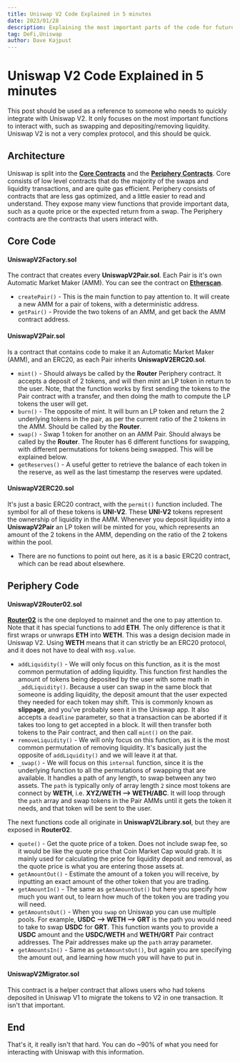 ```yaml
---
title: Uniswap V2 Code Explained in 5 minutes
date: 2023/01/28
description: Explaining the most important parts of the code for future, easy reference
tag: DeFi,Uniswap
author: Dave Kajpust
---
```


# Uniswap V2 Code Explained in 5 minutes

This post should be used as a reference to someone who needs to quickly integrate with Uniswap V2. It only focuses on the most important functions to interact with, such as swapping and depositing/removing liquidity. Uniswap V2 is not a very complex protocol, and this should be quick.

## Architecture

Uniswap is split into the [**Core Contracts**](https://github.com/Uniswap/v2-core) and the [**Periphery Contracts**](https://github.com/Uniswap/v2-periphery). Core consists of low level contracts that do the majority of the swaps and liquidity transactions, and are quite gas efficient. Periphery consists of contracts that are less gas optimized, and a little easier to read and understand. They expose many view functions that provide important data, such as a quote price or the expected return from a swap. The Periphery contracts are the contracts that users interact with.

## Core Code

#### UniswapV2Factory.sol

The contract that creates every **UniswapV2Pair.sol**. Each Pair is it's own Automatic Market Maker (AMM). You can see the contract on [**Etherscan**](https://etherscan.io/address/0x5C69bEe701ef814a2B6a3EDD4B1652CB9cc5aA6f).

- `createPair()` - This is the main function to pay attention to. It will create a new AMM for a pair of tokens, with a deterministic address.
- `getPair()` - Provide the two tokens of an AMM, and get back the AMM contract address.

#### UniswapV2Pair.sol

Is a contract that contains code to make it an Automatic Market Maker (AMM), and an ERC20, as each Pair inherits **UniswapV2ERC20.sol**.

- `mint()` - Should always be called by the **Router** Periphery contract. It accepts a deposit of 2 tokens, and will then mint an LP token in return to the user. Note, that the function works by first sending the tokens to the Pair contract with a transfer, and then doing the math to compute the LP tokens the user will get.
- `burn()` - The opposite of mint. It will burn an LP token and return the 2 underlying tokens in the pair, as per the current ratio of the 2 tokens in the AMM. Should be called by the **Router**.
- `swap()` - Swap 1 token for another on an AMM Pair. Should always be called by the **Router**. The Router has 6 different functions for swapping, with different permutations for tokens being swapped. This will be explained below.
- `getReserves()` - A useful getter to retrieve the balance of each token in the reserve, as well as the last timestamp the reserves were updated.

#### UniswapV2ERC20.sol

It's just a basic ERC20 contract, with the `permit()` function included. The symbol for all of these tokens is **UNI-V2**. These **UNI-V2** tokens represent the ownership of liquidity in the AMM. Whenever you deposit liquidity into a **UniswapV2Pair** an LP token will be minted for you, which represents an amount of the 2 tokens in the AMM, depending on the ratio of the 2 tokens within the pool.

- There are no functions to point out here, as it is a basic ERC20 contract, which can be read about elsewhere.

## Periphery Code

#### UniswapV2Router02.sol

[**Router02**](https://etherscan.io/address/0x7a250d5630b4cf539739df2c5dacb4c659f2488d) is the one deployed to mainnet and the one to pay attention to. Note that it has special functions to add **ETH**. The only difference is that it first wraps or unwraps **ETH** into **WETH**. This was a design decision made in Uniswap V2. Using **WETH** means that it can strictly be an ERC20 protocol, and it does not have to deal with `msg.value`.

- `addLiquidity()` - We will only focus on this function, as it is the most common permutation of adding liquidity. This function first handles the amount of tokens being deposited by the user with some math in `_addLiquidity()`. Because a user can swap in the same block that someone is adding liquidity, the deposit amount that the user expected they needed for each token may shift. This is commonly known as **slippage**, and you've probably seen it in the Uniswap app. It also accepts a `deadline` parameter, so that a transaction can be aborted if it takes too long to get accepted in a block. It will then transfer both tokens to the Pair contract, and then call `mint()` on the pair. 
- `removeLiquidity()` - We will only focus on this function, as it is the most common permutation of removing liquidity. It's basically just the opposite of `addLiquidity()` and we will leave it at that.
- `_swap()` - We will focus on this `internal` function, since it is the underlying function to all the permutations of swapping that are available. It handles a path of any length, to swap between any two assets. The `path` is typically only of array length `2` since most tokens are connect by **WETH**, i.e. **XYZ/WETH --> WETH/ABC**. It will loop through the `path` array and swap tokens in the Pair AMMs until it gets the token it needs, and that token will be sent to the user.

The next functions code all originate in **UniswapV2Library.sol**, but they are exposed in **Router02**.

- `quote()` - Get the quote price of a token. Does not include swap fee, so it would be like the quote price that Coin Market Cap would grab. It is mainly used for calculating the price for liquidity deposit and removal, as the quote price is what you are entering those assets at.
- `getAmountOut()` - Estimate the amount of a token you will receive, by inputting an exact amount of the other token that you are trading.
- `getAmountIn()` - The same as `getAmountOut()` but here you specify how much you want out, to learn how much of the token you are trading you will need.
- `getAmountsOut()` - When you `swap` on Uniswap you can use multiple pools. For example, **USDC --> WETH --> GRT** is the path you would need to take to swap **USDC** for **GRT**. This function wants you to provide a **USDC** amount and the **USDC/WETH** and **WETH/GRT** Pair contract addresses. The Pair addresses make up the `path` array parameter.
- `getAmountsIn()` - Same as `getAmountsOut()`, but again you are specifying the amount out, and learning how much you will have to put in.

#### UniswapV2Migrator.sol

This contract is a helper contract that allows users who had tokens deposited in Uniswap V1 to migrate the tokens to V2 in one transaction. It isn't that important.

## End

That's it, it really isn't that hard. You can do ~90% of what you need for interacting with Uniswap with this information.